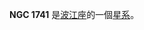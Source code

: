 {{NGCInfoBox|NGCID=NGC 1741|發現者=讓·瑪璉·愛德華·史提芬|發現日期=1878年1月6日|其他編號=MCG -1-13-45 MK 1089, ARP 259|曆元=J2000.0|赤經=5時1分38.7秒
|赤緯=-4°15'32"|星座=波江座|星體=星系|星等=14.4|表面亮度=12.8|藍等=15}}

'''NGC 1741''' 是[[波江座|波江座]]的一個[[星系|星系]]。

{{NGCReference|1741}}
{{Catalogs|NGC=1741}}
